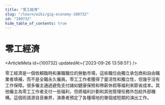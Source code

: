 ```yaml
---
title: "零工經濟"
slug: "/learn/wiki/gig-economy-100732"
id: "100732"
hide_table_of_contents: true
---
```



# 零工經濟

<ArticleMeta id={100732} updatedAt={'2023-09-26 13:58:51'} />
<div className='border-solid border-b border-t-0 my-4 border-[var(--ifm-color-gray-300)]' />

零工經濟是一個依賴臨時和兼職職位的勞動市場，這些職位由獨立承包商和自由職業者填補，而不是全職永久僱員。零工工作者獲得了靈活性和獨立性，但幾乎沒有工作保障。很多僱主通過避免支付諸如健康保險和帶薪休假等福利來節省成本。其他僱主為零工工作者支付一些福利，但將福利計劃和其他管理任務外包給外部機構。這個術語源自音樂界，演奏者預定了各種場地的單個或短期的演出工作。
